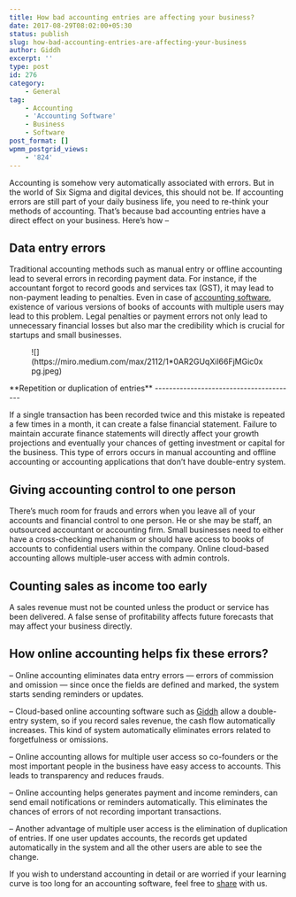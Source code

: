 ```yaml
---
title: How bad accounting entries are affecting your business?
date: 2017-08-29T08:02:00+05:30
status: publish
slug: how-bad-accounting-entries-are-affecting-your-business
author: Giddh
excerpt: ''
type: post
id: 276
category:
    - General
tag:
    - Accounting
    - 'Accounting Software'
    - Business
    - Software
post_format: []
wpmm_postgrid_views:
    - '824'
---
```

Accounting is somehow very automatically associated with errors. But in the world of Six Sigma and digital devices, this should not be. If accounting errors are still part of your daily business life, you need to re-think your methods of accounting. That’s because bad accounting entries have a direct effect on your business. Here’s how –

**Data entry errors**
---------------------

Traditional accounting methods such as manual entry or offline accounting lead to several errors in recording payment data. For instance, if the accountant forgot to record goods and services tax (GST), it may lead to non-payment leading to penalties. Even in case of [accounting software](https://giddh.com/), existence of various versions of books of accounts with multiple users may lead to this problem. Legal penalties or payment errors not only lead to unnecessary financial losses but also mar the credibility which is crucial for startups and small businesses.

<figure class="wp-block-image size-large">![](https://miro.medium.com/max/2112/1*0AR2GUqXil66FjMGic0xpg.jpeg)</figure>**Repetition or duplication of entries**
----------------------------------------

If a single transaction has been recorded twice and this mistake is repeated a few times in a month, it can create a false financial statement. Failure to maintain accurate finance statements will directly affect your growth projections and eventually your chances of getting investment or capital for the business. This type of errors occurs in manual accounting and offline accounting or accounting applications that don’t have double-entry system.

**Giving accounting control to one person**
-------------------------------------------

There’s much room for frauds and errors when you leave all of your accounts and financial control to one person. He or she may be staff, an outsourced accountant or accounting firm. Small businesses need to either have a cross-checking mechanism or should have access to books of accounts to confidential users within the company. Online cloud-based accounting allows multiple-user access with admin controls.

**Counting sales as income too early**
--------------------------------------

A sales revenue must not be counted unless the product or service has been delivered. A false sense of profitability affects future forecasts that may affect your business directly.

**How online accounting helps fix these errors?**
-------------------------------------------------

– Online accounting eliminates data entry errors — errors of commission and omission — since once the fields are defined and marked, the system starts sending reminders or updates.

– Cloud-based online accounting software such as [Giddh](https://giddh.com/) allow a double-entry system, so if you record sales revenue, the cash flow automatically increases. This kind of system automatically eliminates errors related to forgetfulness or omissions.

– Online accounting allows for multiple user access so co-founders or the most important people in the business have easy access to accounts. This leads to transparency and reduces frauds.

– Online accounting helps generates payment and income reminders, can send email notifications or reminders automatically. This eliminates the chances of errors of not recording important transactions.

– Another advantage of multiple user access is the elimination of duplication of entries. If one user updates accounts, the records get updated automatically in the system and all the other users are able to see the change.

If you wish to understand accounting in detail or are worried if your learning curve is too long for an accounting software, feel free to [share](https://giddh.com/#!#contact) with us.